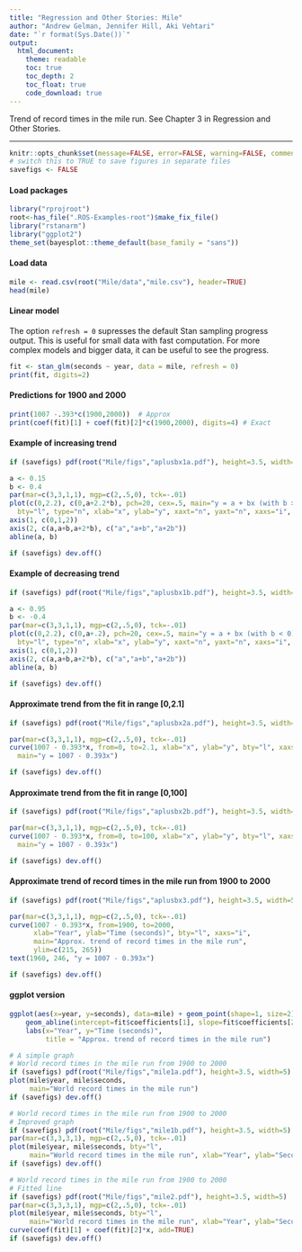 ```yaml
---
title: "Regression and Other Stories: Mile"
author: "Andrew Gelman, Jennifer Hill, Aki Vehtari"
date: "`r format(Sys.Date())`"
output:
  html_document:
    theme: readable
    toc: true
    toc_depth: 2
    toc_float: true
    code_download: true
---
```

Trend of record times in the mile run. See Chapter 3 in Regression
and Other Stories.

-------------


```r
knitr::opts_chunk$set(message=FALSE, error=FALSE, warning=FALSE, comment=NA)
# switch this to TRUE to save figures in separate files
savefigs <- FALSE
```

#### Load packages

```r
library("rprojroot")
root<-has_file(".ROS-Examples-root")$make_fix_file()
library("rstanarm")
library("ggplot2")
theme_set(bayesplot::theme_default(base_family = "sans"))
```

#### Load data

```r
mile <- read.csv(root("Mile/data","mile.csv"), header=TRUE)
head(mile)
```

#### Linear model

The option `refresh = 0` supresses the default Stan sampling
progress output. This is useful for small data with fast
computation. For more complex models and bigger data, it can be
useful to see the progress.

```r
fit <- stan_glm(seconds ~ year, data = mile, refresh = 0)
print(fit, digits=2)
```

#### Predictions for 1900 and 2000

```r
print(1007 -.393*c(1900,2000))  # Approx
print(coef(fit)[1] + coef(fit)[2]*c(1900,2000), digits=4) # Exact
```

#### Example of increasing trend

```r
if (savefigs) pdf(root("Mile/figs","aplusbx1a.pdf"), height=3.5, width=5)
```
```r
a <- 0.15
b <- 0.4
par(mar=c(3,3,1,1), mgp=c(2,.5,0), tck=-.01)
plot(c(0,2.2), c(0,a+2.2*b), pch=20, cex=.5, main="y = a + bx (with b > 0)",
  bty="l", type="n", xlab="x", ylab="y", xaxt="n", yaxt="n", xaxs="i", yaxs="i")
axis(1, c(0,1,2))
axis(2, c(a,a+b,a+2*b), c("a","a+b","a+2b"))
abline(a, b)
```
```r
if (savefigs) dev.off()
```

#### Example of decreasing trend

```r
if (savefigs) pdf(root("Mile/figs","aplusbx1b.pdf"), height=3.5, width=5)
```
```r
a <- 0.95
b <- -0.4
par(mar=c(3,3,1,1), mgp=c(2,.5,0), tck=-.01)
plot(c(0,2.2), c(0,a+.2), pch=20, cex=.5, main="y = a + bx (with b < 0)",
  bty="l", type="n", xlab="x", ylab="y", xaxt="n", yaxt="n", xaxs="i", yaxs="i")
axis(1, c(0,1,2))
axis(2, c(a,a+b,a+2*b), c("a","a+b","a+2b"))
abline(a, b)
```
```r
if (savefigs) dev.off()
```

#### Approximate trend from the fit in range [0,2.1]

```r
if (savefigs) pdf(root("Mile/figs","aplusbx2a.pdf"), height=3.5, width=5)
```
```r
par(mar=c(3,3,1,1), mgp=c(2,.5,0), tck=-.01)
curve(1007 - 0.393*x, from=0, to=2.1, xlab="x", ylab="y", bty="l", xaxs="i",
  main="y = 1007 - 0.393x")
```
```r
if (savefigs) dev.off()
```

#### Approximate trend from the fit in range [0,100]

```r
if (savefigs) pdf(root("Mile/figs","aplusbx2b.pdf"), height=3.5, width=5)
```
```r
par(mar=c(3,3,1,1), mgp=c(2,.5,0), tck=-.01)
curve(1007 - 0.393*x, from=0, to=100, xlab="x", ylab="y", bty="l", xaxs="i",
  main="y = 1007 - 0.393x")
```
```r
if (savefigs) dev.off()     
```

#### Approximate trend of record times in the mile run from 1900 to 2000

```r
if (savefigs) pdf(root("Mile/figs","aplusbx3.pdf"), height=3.5, width=5)
```
```r
par(mar=c(3,3,1,1), mgp=c(2,.5,0), tck=-.01)
curve(1007 - 0.393*x, from=1900, to=2000,
      xlab="Year", ylab="Time (seconds)", bty="l", xaxs="i",
      main="Approx. trend of record times in the mile run",
      ylim=c(215, 265))
text(1960, 246, "y = 1007 - 0.393x")
```
```r
if (savefigs) dev.off()
```

#### ggplot version

```r
ggplot(aes(x=year, y=seconds), data=mile) + geom_point(shape=1, size=2) +
    geom_abline(intercept=fit$coefficients[1], slope=fit$coefficients[2]) +
    labs(x="Year", y="Time (seconds)",
         title = "Approx. trend of record times in the mile run")

```
```r
# A simple graph
# World record times in the mile run from 1900 to 2000
if (savefigs) pdf(root("Mile/figs","mile1a.pdf"), height=3.5, width=5)
plot(mile$year, mile$seconds,
     main="World record times in the mile run")
if (savefigs) dev.off()

```
```r
# World record times in the mile run from 1900 to 2000
# Improved graph
if (savefigs) pdf(root("Mile/figs","mile1b.pdf"), height=3.5, width=5)
par(mar=c(3,3,3,1), mgp=c(2,.5,0), tck=-.01)
plot(mile$year, mile$seconds, bty="l",
     main="World record times in the mile run", xlab="Year", ylab="Seconds")
if (savefigs) dev.off()

```
```r
# World record times in the mile run from 1900 to 2000
# Fitted line
if (savefigs) pdf(root("Mile/figs","mile2.pdf"), height=3.5, width=5)
par(mar=c(3,3,3,1), mgp=c(2,.5,0), tck=-.01)
plot(mile$year, mile$seconds, bty="l",
     main="World record times in the mile run", xlab="Year", ylab="Seconds")
curve(coef(fit)[1] + coef(fit)[2]*x, add=TRUE)
if (savefigs) dev.off()
```

